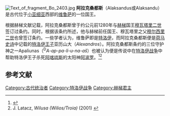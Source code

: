 [[File:Text_of_fragment_Bo_2403.jpg|thumb]]
'''阿拉克桑都斯'''（Alaksandus或Alaksandu）是古代位于[[小亚细亚|小亚细亚]]西部的[[维鲁萨|维鲁萨]]的一位国王。

根据赫梯文献记载，阿拉克桑都斯曾于约公元前1280年与[[赫梯|赫梯]]国王[[穆瓦塔里二世|穆瓦塔里二世]]签订过条约。同时，根据该条约所述，他与赫梯前任国王、穆瓦塔里之父[[穆尔西里二世|穆尔西里二世]]也曾签订条约。一些学者认为，维鲁萨即是[[特洛伊|特洛伊]]，而阿拉克桑都斯便是[[荷马史诗|荷马史诗]]中记载的[[帕里斯|特洛伊王子]]亚历山大（''Alexandros''）。阿拉克桑都斯条约的三位守护神之一Apaliunas（<sup>D</sup>''A-ap-pa-li-u-na-aš''）也被认为便是传说中在[[特洛伊战争|特洛伊战争]]中帮助特洛伊王子杀死[[阿喀琉斯|阿喀琉斯]]的太阳神[[阿波罗|阿波罗]]。<ref>{{cite book|language=en|title=Troy and Homer: Towards a Solution of an Old Mystery|author=Joachim Latacz|publisher=Oxford University Press|year=2004}}</ref><ref>J. Latacz, ''Wilusa (Wilios/Troia)'' (2001) {{cite web |url=http://www.uni-tuebingen.de/troia/eng/wilusaeng.pdf |title=存档副本 |accessdate=2011-06-06  |deadurl=yes |archiveurl=https://web.archive.org/web/20110606173702/http://www.uni-tuebingen.de/troia/eng/wilusaeng.pdf |archivedate=2011-06-06 }}</ref>

== 参考文献 ==
{{reflist}}

[[Category:古代统治者|Category:古代统治者]]
[[Category:特洛伊战争|Category:特洛伊战争]]
[[Category:赫梯君主|Category:赫梯君主]]